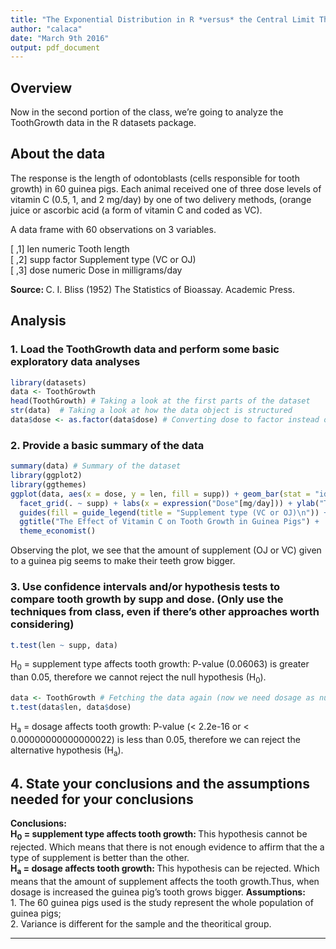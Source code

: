 ```yaml
---
title: "The Exponential Distribution in R *versus* the Central Limit Theorem (CLT) — Part 2"
author: "calaca"
date: "March 9th 2016"
output: pdf_document
---
```


## Overview
Now in the second portion of the class, we're going to analyze the ToothGrowth data in the R datasets package.

## About the data
The response is the length of odontoblasts (cells responsible for tooth growth) in 60 guinea pigs. Each animal received one of three dose levels of vitamin C (0.5, 1, and 2 mg/day) by one of two delivery methods, (orange juice or ascorbic acid (a form of vitamin C and coded as VC).

A data frame with 60 observations on 3 variables.

[ ,1]	 len	 numeric	 Tooth length  
[ ,2]	 supp	 factor	 Supplement type (VC or OJ)   
[ ,3]	 dose	 numeric	 Dose in milligrams/day 

**Source: **C. I. Bliss (1952) The Statistics of Bioassay. Academic Press.

## Analysis

### 1. Load the ToothGrowth data and perform some basic exploratory data analyses 

```R
library(datasets)
data <- ToothGrowth
head(ToothGrowth) # Taking a look at the first parts of the dataset
str(data)  # Taking a look at how the data object is structured
data$dose <- as.factor(data$dose) # Converting dose to factor instead of numeric
```

### 2. Provide a basic summary of the data
```R
summary(data) # Summary of the dataset
library(ggplot2)
library(ggthemes)
ggplot(data, aes(x = dose, y = len, fill = supp)) + geom_bar(stat = "identity") +
  facet_grid(. ~ supp) + labs(x = expression("Dose"[mg/day])) + ylab("Tooth length") +
  guides(fill = guide_legend(title = "Supplement type (VC or OJ)\n")) + 
  ggtitle("The Effect of Vitamin C on Tooth Growth in Guinea Pigs") +
  theme_economist()
```

Observing the plot, we see that the amount of supplement (OJ or VC) given to a guinea pig seems to make their teeth grow bigger.

### 3. Use confidence intervals and/or hypothesis tests to compare tooth growth by supp and dose. (Only use the techniques from class, even if there's other approaches worth considering)

```R
t.test(len ~ supp, data)
```
H~0~ = supplement type affects tooth growth: P-value (0.06063) is greater than 0.05, therefore we cannot reject the null hypothesis (H~0~).

```R
data <- ToothGrowth # Fetching the data again (now we need dosage as numeric)
t.test(data$len, data$dose)
```
H~a~ = dosage affects tooth growth: P-value (< 2.2e-16 or < 0.00000000000000022) is less than 0.05, therefore we can reject the alternative hypothesis (H~a~).  

## 4. State your conclusions and the assumptions needed for your conclusions
**Conclusions:**   
**H~0~ = supplement type affects tooth growth: **This hypothesis cannot be rejected. Which means that there is not enough evidence to affirm that the a type of supplement is better than the other.   
**H~a~ = dosage affects tooth growth: **This hypothesis can be rejected. Which means that the amount of supplement affects the tooth growth.Thus, when dosage is increased the guinea pig's tooth grows bigger.
**Assumptions: **   
1. The 60 guinea pigs used is the study represent the whole population of guinea pigs;   
2. Variance is different for the sample and the theoritical group.   

***